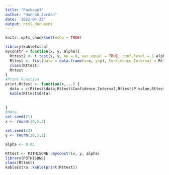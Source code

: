 ```yaml
---
title: "Package3"
author: "Hannah Jordan"
date: '2022-04-23'
output: html_document
---
```


```r
knitr::opts_chunk$set(echo = TRUE)
```

```r
library(kableExtra)
myconstr = function(x, y, alpha){
  Rttest2 <- t.test(x, y, mu = 0, var.equal = TRUE, conf.level = 1-alpha)
  Rttest <- list(data = data.frame(x=x, y=y), Confidence_Interval = Rttest2$conf.int, P.value = Rttest2$p.value, Alpha = alpha)
  class(Rttest)
  Rttest
}
#Print Function
print.Rttest <- function(x,...) {
  data = c(Rttest$data,Rttest$Confidence_Interval,Rttest$P.value,Rttest$Alpha)
  kable(Rttest$data)
 
  
}
#data
set.seed(21)
x <- rnorm(30,5,2)

set.seed(23)
y <- rnorm(30,3,2)

alpha <- 0.05

Rttest <- P3THISONE::myconstr(x, y, alpha)
library(P3THISONE)
class(Rttest)
kableExtra::kable(print(Rttest))
```

